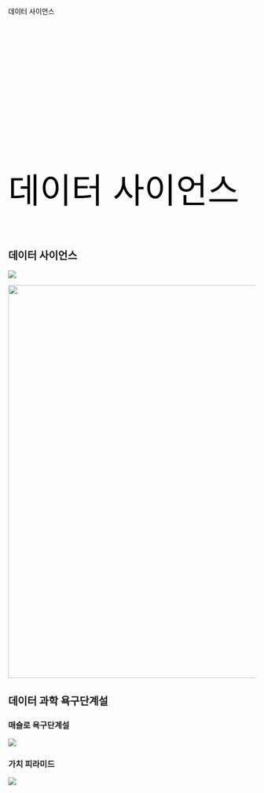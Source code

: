 ##  {auto-animate="true"}

::: {style="margin-top: 100px; color: black"}
데이터 사이언스
:::

##  {auto-animate="true"}

::: {style="margin-top: 300px; font-size: 5em; color: black;"}
데이터 사이언스
:::

## 데이터 사이언스

::: r-stack
![](../../fig/horst-eco-r4ds.png){.fragment}

![](../../fig/data-science-overview.png){.fragment width="800"}
:::

## 데이터 과학 욕구단계설

::: panel-tabset
### 매슬로 욕구단계설

![](../../fig/pyramid-needs.png)

### 가치 피라미드

![](../../fig/pyramid-data-science.png)
:::
